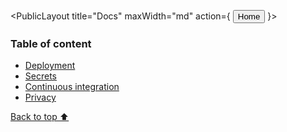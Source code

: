 
<PublicLayout title="Docs" maxWidth="md" action={
  <NextLink passHref={true} href="/">
    <Button color="inherit">Home</Button>
  </NextLink>
}>

### Table of content

- [Deployment](#deployment)
- [Secrets](#secrets)
- [Continuous integration](#continuous_integration)
- [Privacy](#privacy)

<Stack>
<Divider />
<Deployment />
<Divider />
<Secrets />
<Divider />
<Ci />
<Divider />
<Privacy />

[Back to top ⬆](#table_of_content)

</Stack>

</PublicLayout>
